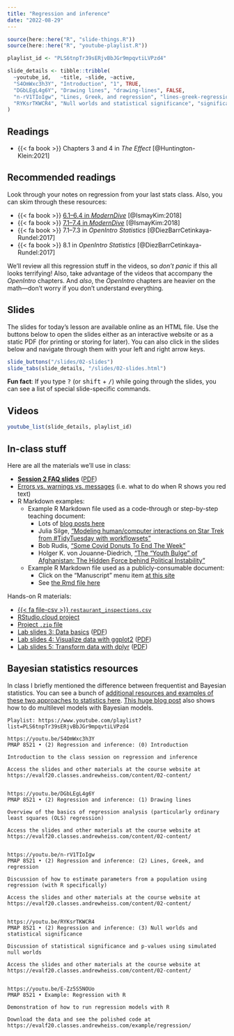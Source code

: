 ```yaml
---
title: "Regression and inference"
date: "2022-08-29"
---
```


```r
source(here::here("R", "slide-things.R"))
source(here::here("R", "youtube-playlist.R"))

playlist_id <- "PLS6tnpTr39sERjvBbJGr9mpqvtiLVPzd4"

slide_details <- tibble::tribble(
  ~youtube_id,   ~title, ~slide, ~active,
  "S4OmWxc3h3Y", "Introduction", "1", TRUE,
  "DGbLEgL4g6Y", "Drawing lines", "drawing-lines", FALSE,
  "n-rV1TIoIgw", "Lines, Greek, and regression", "lines-greek-regression", FALSE,
  "RYKsrTKWCR4", "Null worlds and statistical significance", "significance", FALSE
)
```

## Readings

- {{< fa book >}} Chapters 3 and 4 in *The Effect* [@Huntington-Klein:2021]


## Recommended readings

Look through your notes on regression from your last stats class. Also, you can skim through these resources:

- {{< fa book >}} [6.1–6.4 in *ModernDive*](https://moderndive.com/6-regression.html) [@IsmayKim:2018]
- {{< fa book >}} [7.1–7.4 in *ModernDive*](https://moderndive.com/7-multiple-regression.html) [@IsmayKim:2018]
- {{< fa book >}} 7.1–7.3 in *OpenIntro Statistics* [@DiezBarrCetinkaya-Rundel:2017]
- {{< fa book >}} 8.1 in *OpenIntro Statistics* [@DiezBarrCetinkaya-Rundel:2017]

We'll review all this regression stuff in the videos, so *don't panic* if this all looks terrifying! Also, take advantage of the videos that accompany the *OpenIntro* chapters. And *also*, the *OpenIntro* chapters are heavier on the math—don't worry if you don't understand everything.


## Slides

The slides for today's lesson are available online as an HTML file. Use the buttons below to open the slides either as an interactive website or as a static PDF (for printing or storing for later). You can also click in the slides below and navigate through them with your left and right arrow keys.

```r
slide_buttons("/slides/02-slides")
slide_tabs(slide_details, "/slides/02-slides.html")
```

:::{.callout-tip}
**Fun fact**: If you type <kbd>?</kbd> (or <kbd>shift</kbd> + <kbd>/</kbd>) while going through the slides, you can see a list of special slide-specific commands.
:::


## Videos

```r
youtube_list(slide_details, playlist_id)
```


## In-class stuff

Here are all the materials we'll use in class:

- [**Session 2 FAQ slides**](/slides/02-class.html) ([PDF](/slides/02-class.pdf))
- [Errors vs. warnings vs. messages](https://moderndive.com/1-getting-started.html#messages) (i.e. what to do when R shows you red text)
- R Markdown examples:
    - Example R Markdown file used as a code-through or step-by-step teaching document:
        - Lots of [blog posts here](https://www.andrewheiss.com/blog/)
        - Julia Silge, ["Modeling human/computer interactions on Star Trek from #TidyTuesday with workflowsets"](https://juliasilge.com/blog/star-trek/)
        - Bob Rudis, ["Some Covid Donuts To End The Week"](https://rud.is/b/2021/08/13/some-covid-donuts-to-end-the-week/)
        - Holger K. von Jouanne-Diedrich, ["The “Youth Bulge” of Afghanistan: The Hidden Force behind Political Instability"](https://blog.ephorie.de/the-youth-bulge-of-afghanistan-the-hidden-force-behind-political-instability)
    - Example R Markdown file used as a publicly-consumable document: 
        - Click on the "Manuscript" menu item [at this site](https://stats.andrewheiss.com/cautioning-canary/)
        - See [the Rmd file here](https://github.com/andrewheiss/cautioning-canary/blob/master/manuscript/manuscript.Rmd)

Hands-on R materials:

- [{{< fa file-csv >}} `restaurant_inspections.csv`](https://vincentarelbundock.github.io/Rdatasets/csv/causaldata/restaurant_inspections.csv)
- [RStudio.cloud project](https://rstudio.cloud/spaces/205054/project/3437782)
- [Project `.zip` file](/projects/01-class.zip)
- [Lab slides 3: Data basics](/slides/01-class_03_data-basics.html) ([PDF](/slides/01-class_03_data-basics.pdf))
- [Lab slides 4: Visualize data with ggplot2](/slides/01-class_04_visualize-data.html) ([PDF](/slides/01-class_04_visualize-data.pdf))
- [Lab slides 5: Transform data with dplyr](/slides/01-class_05_transform-data.html) ([PDF](/slides/01-class_05_transform-data.pdf))


## Bayesian statistics resources

In class I briefly mentioned the difference between frequentist and Bayesian statistics. You can see a bunch of [additional resources and examples of these two approaches to statistics here](/resource/bayes.qmd). [This huge blog post](https://www.andrewheiss.com/blog/2021/12/01/multilevel-models-panel-data-guide/) also shows how to do multilevel models with Bayesian models.


```verbatim
Playlist: https://www.youtube.com/playlist?list=PLS6tnpTr39sERjvBbJGr9mpqvtiLVPzd4

https://youtu.be/S4OmWxc3h3Y
PMAP 8521 • (2) Regression and inference: (0) Introduction

Introduction to the class session on regression and inference

Access the slides and other materials at the course website at https://evalf20.classes.andrewheiss.com/content/02-content/


https://youtu.be/DGbLEgL4g6Y
PMAP 8521 • (2) Regression and inference: (1) Drawing lines

Overview of the basics of regression analysis (particularly ordinary least squares (OLS) regression)

Access the slides and other materials at the course website at https://evalf20.classes.andrewheiss.com/content/02-content/

  
https://youtu.be/n-rV1TIoIgw
PMAP 8521 • (2) Regression and inference: (2) Lines, Greek, and regression

Discussion of how to estimate parameters from a population using regression (with R specifically)

Access the slides and other materials at the course website at https://evalf20.classes.andrewheiss.com/content/02-content/


https://youtu.be/RYKsrTKWCR4
PMAP 8521 • (2) Regression and inference: (3) Null worlds and statistical significance

Discussion of statistical significance and p-values using simulated null worlds

Access the slides and other materials at the course website at https://evalf20.classes.andrewheiss.com/content/02-content/


https://youtu.be/E-Zz5S5NOUo
PMAP 8521 • Example: Regression with R

Demonstration of how to run regression models with R

Download the data and see the polished code at https://evalf20.classes.andrewheiss.com/example/regression/
```
